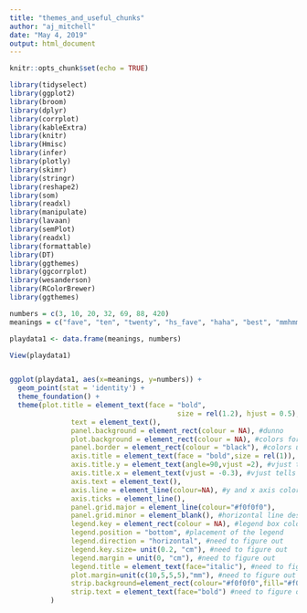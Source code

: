 ```yaml
---
title: "themes_and_useful_chunks"
author: "aj_mitchell"
date: "May 4, 2019"
output: html_document
---
```


```r
knitr::opts_chunk$set(echo = TRUE)
```

```r
library(tidyselect)
library(ggplot2)
library(broom)
library(dplyr)
library(corrplot)
library(kableExtra)
library(knitr)
library(Hmisc)
library(infer)
library(plotly) 
library(skimr)
library(stringr)
library(reshape2)
library(som)
library(readxl)
library(manipulate)
library(lavaan)
library(semPlot)
library(readxl)
library(formattable)
library(DT)
library(ggthemes)
library(ggcorrplot)
library(wesanderson)
library(RColorBrewer)
library(ggthemes)
```

```r
numbers = c(3, 10, 20, 32, 69, 88, 420)
meanings = c("fave", "ten", "twenty", "hs_fave", "haha", "best", "mmhmm")

playdata1 <- data.frame(meanings, numbers)

View(playdata1)


ggplot(playdata1, aes(x=meanings, y=numbers)) +
  geom_point(stat = 'identity') +
  theme_foundation() +
  theme(plot.title = element_text(face = "bold",
                                         size = rel(1.2), hjust = 0.5),
               text = element_text(),
               panel.background = element_rect(colour = NA), #dunno
               plot.background = element_rect(colour = NA), #colors for overall border of graph
               panel.border = element_rect(colour = "black"), #colors upper corner of graph
               axis.title = element_text(face = "bold",size = rel(1)), #controls the size of the x and y axis text
               axis.title.y = element_text(angle=90,vjust =2), #vjust tells you how far the axis title will stick out from the y axis
               axis.title.x = element_text(vjust = -0.3), #vjust tells you how far the axis title will stick out from the x axis
               axis.text = element_text(), 
               axis.line = element_line(colour=NA), #y and x axis colors
               axis.ticks = element_line(), 
               panel.grid.major = element_line(colour="#f0f0f0"),
               panel.grid.minor = element_blank(), #horizontal line descriptor 
               legend.key = element_rect(colour = NA), #legend box color
               legend.position = "bottom", #placement of the legend
               legend.direction = "horizontal", #need to figure out
               legend.key.size= unit(0.2, "cm"), #need to figure out
               legend.margin = unit(0, "cm"), #need to figure out
               legend.title = element_text(face="italic"), #need to figure out
               plot.margin=unit(c(10,5,5,5),"mm"), #need to figure out
               strip.background=element_rect(colour="#f0f0f0",fill="#f0f0f0"), #need to figure out
               strip.text = element_text(face="bold") #need to figure out
          )

```